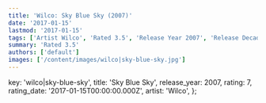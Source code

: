 ```yaml
---
title: 'Wilco: Sky Blue Sky (2007)'
date: '2017-01-15'
lastmod: '2017-01-15'
tags: ['Artist Wilco', 'Rated 3.5', 'Release Year 2007', 'Release Decade 2000']
summary: 'Rated 3.5'
authors: ['default']
images: ['/content/images/wilco|sky-blue-sky.jpg']
---
```


  key: 'wilco|sky-blue-sky',
  title: 'Sky Blue Sky',
  release_year: 2007,
  rating: 7,
  rating_date: '2017-01-15T00:00:00.000Z',
  artist: 'Wilco',
};

<MusicRating data={data} />
